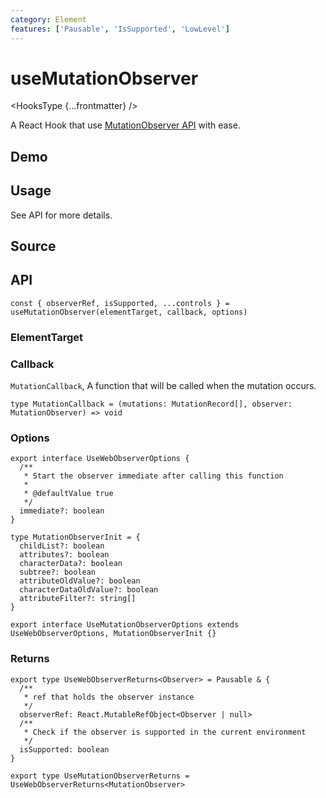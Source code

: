 ```yaml
---
category: Element
features: ['Pausable', 'IsSupported', 'LowLevel']
---
```


# useMutationObserver


<HooksType {...frontmatter} />

A React Hook that use [MutationObserver API](https://developer.mozilla.org/en-US/docs/Web/API/MutationObserver) with ease.

## Demo


<App />

## Usage

See API for more details.

## Source


<Source />

## API

```tsx
const { observerRef, isSupported, ...controls } = useMutationObserver(elementTarget, callback, options)
```

### ElementTarget


<Tip type="target" />

### Callback

`MutationCallback`, A function that will be called when the mutation occurs.

```tsx
type MutationCallback = (mutations: MutationRecord[], observer: MutationObserver) => void
```

### Options

```tsx
export interface UseWebObserverOptions {
  /**
   * Start the observer immediate after calling this function
   *
   * @defaultValue true
   */
  immediate?: boolean
}

type MutationObserverInit = {
  childList?: boolean
  attributes?: boolean
  characterData?: boolean
  subtree?: boolean
  attributeOldValue?: boolean
  characterDataOldValue?: boolean
  attributeFilter?: string[]
}

export interface UseMutationObserverOptions extends UseWebObserverOptions, MutationObserverInit {}
```

### Returns

<Tip type="pausable" />

```tsx
export type UseWebObserverReturns<Observer> = Pausable & {
  /**
   * ref that holds the observer instance
   */
  observerRef: React.MutableRefObject<Observer | null>
  /**
   * Check if the observer is supported in the current environment
   */
  isSupported: boolean
}

export type UseMutationObserverReturns = UseWebObserverReturns<MutationObserver>
```
